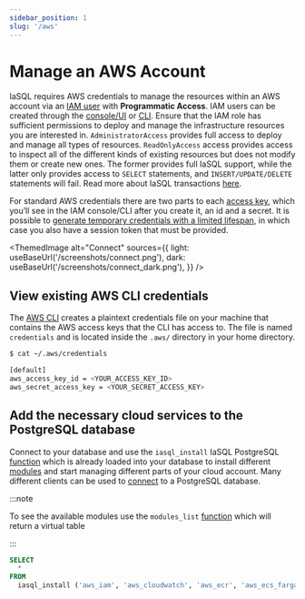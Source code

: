 ```yaml
---
sidebar_position: 1
slug: '/aws'
---
```


# Manage an AWS Account

IaSQL requires AWS credentials to manage the resources within an AWS account via an [IAM user](https://docs.aws.amazon.com/IAM/latest/UserGuide/id_users.html) with **Programmatic Access**. IAM users can be created through the [console/UI](https://docs.aws.amazon.com/IAM/latest/UserGuide/id_users_create.html#id_users_create_console) or [CLI](https://docs.aws.amazon.com/IAM/latest/UserGuide/id_users_create.html#id_users_create_cliwpsapi). Ensure that the IAM role has sufficient permissions to deploy and manage the infrastructure resources you are interested in. `AdministratorAccess` provides full access to deploy and manage all types of resources. `ReadOnlyAccess` access provides access to inspect all of the different kinds of existing resources but does not modify them or create new ones. The former provides full IaSQL support, while the latter only provides access to `SELECT` statements, and `INSERT/UPDATE/DELETE` statements will fail. Read more about IaSQL transactions [here](../concepts/transaction.md).

For standard AWS credentials there are two parts to each [access key](https://docs.aws.amazon.com/general/latest/gr/aws-sec-cred-types.html#access-keys-and-secret-access-keys), which you’ll see in the IAM console/CLI after you create it, an id and a secret. It is possible to [generate temporary credentials with a limited lifespan](https://docs.aws.amazon.com/IAM/latest/UserGuide/id_credentials_temp_request.html), in which case you also have a session token that must be provided.


<ThemedImage
  alt="Connect"
  sources={{
    light: useBaseUrl('/screenshots/connect.png'),
    dark: useBaseUrl('/screenshots/connect_dark.png'),
  }}
/>


## View existing AWS CLI credentials

The [AWS CLI](https://docs.aws.amazon.com/cli/latest/userguide/getting-started-install.html) creates a plaintext credentials file on your machine that contains the AWS access keys that the CLI has access to. The file is named `credentials` and is located inside the `.aws/` directory in your home directory.

```bash
$ cat ~/.aws/credentials

[default]
aws_access_key_id = <YOUR_ACCESS_KEY_ID>
aws_secret_access_key = <YOUR_SECRET_ACCESS_KEY>
```

## Add the necessary cloud services to the PostgreSQL database

Connect to your database and use the `iasql_install` IaSQL PostgreSQL [function](../modules/builtin/iasql_functions.md) which is already loaded into your database to install different [modules](../concepts/module.md) and start managing different parts of your cloud account. Many different clients can be used to [connect](../how-to/postgres.mdx) to a PostgreSQL database.

:::note

To see the available modules use the `modules_list` [function](../modules/builtin/iasql_functions.md) which will return a virtual table

:::

```sql
SELECT
  *
FROM
  iasql_install ('aws_iam', 'aws_cloudwatch', 'aws_ecr', 'aws_ecs_fargate', 'aws_elb', 'aws_security_group', 'aws_vpc');
```
